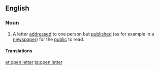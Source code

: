 ==English==

===Noun===
{{en-noun|sg=[[open]] [[letter]]}}

# A letter [[address]]ed to one person but [[published]] (as for example in a [[newspaper]]) for the [[public]] to read.

====Translations====
{{trans-top|published letter}}
{{trans-mid}}
{{trans-bottom}}

[[et:open letter]]
[[ta:open letter]]